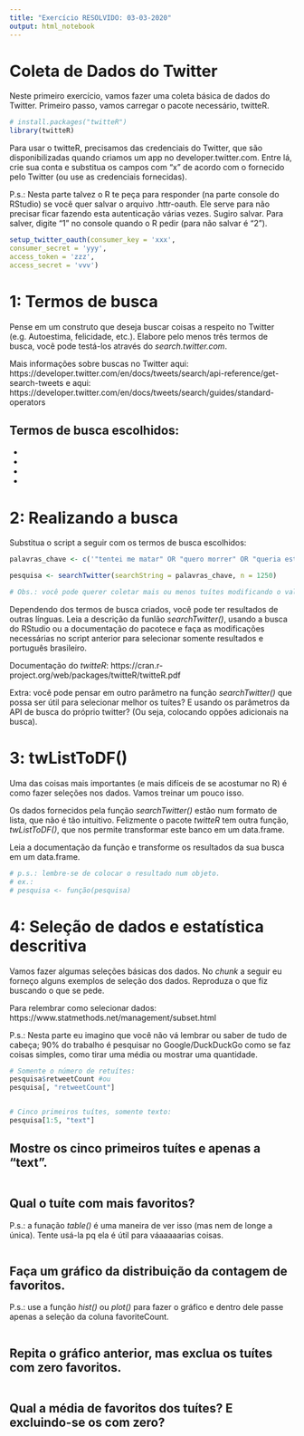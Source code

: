 ```yaml
---
title: "Exercício RESOLVIDO: 03-03-2020"
output: html_notebook
---
```


# Coleta de Dados do Twitter

Neste primeiro exercício, vamos fazer uma coleta básica de dados do Twitter. Primeiro passo, vamos carregar o pacote necessário, twitteR.

```r
# install.packages("twitteR")
library(twitteR)
```
Para usar o twitteR, precisamos das credenciais do Twitter, que são disponibilizadas quando criamos um app no developer.twitter.com. Entre lá, crie sua conta e substitua os campos com "x" de acordo com o fornecido pelo Twitter (ou use as credenciais fornecidas).

P.s.: Nesta parte talvez o R te peça para responder (na parte console do RStudio) se você quer salvar o arquivo .httr-oauth. Ele serve para não precisar ficar fazendo esta autenticação várias vezes. Sugiro salvar. Para salver, digite "1" no console quando o R pedir (para não salvar é "2").

```r
setup_twitter_oauth(consumer_key = 'xxx',
consumer_secret = 'yyy',
access_token = 'zzz',
access_secret = 'vvv')
```

# 1: Termos de busca

Pense em um construto que deseja buscar coisas a respeito no Twitter (e.g. Autoestima, felicidade, etc.). Elabore pelo menos três termos de busca, você pode testá-los através do *search.twitter.com*.

Mais informações sobre buscas no Twitter aqui: https://developer.twitter.com/en/docs/tweets/search/api-reference/get-search-tweets e aqui: https://developer.twitter.com/en/docs/tweets/search/guides/standard-operators

## Termos de busca escolhidos:

-

-

-

-

# 2: Realizando a busca

Substitua o script a seguir com os termos de busca escolhidos:

```r

palavras_chave <- c('"tentei me matar" OR "quero morrer" OR "queria estar morto" -filter:retweets')

pesquisa <- searchTwitter(searchString = palavras_chave, n = 1250)

# Obs.: você pode querer coletar mais ou menos tuítes modificando o valor de "n".

```

Dependendo dos termos de busca criados, você pode ter resultados de outras línguas. Leia a descrição da funlão *searchTwitter()*, usando a busca do RStudio ou a documentação do pacotece e faça as modificações necessárias no script anterior para selecionar somente resultados e português brasileiro. 

Documentação do *twitteR*: https://cran.r-project.org/web/packages/twitteR/twitteR.pdf

Extra: você pode pensar em outro parâmetro na função *searchTwitter()* que possa ser útil para selecionar melhor os tuítes? E usando os parâmetros da API de busca do próprio twitter? (Ou seja, colocando oppões adicionais na busca).

# 3: twListToDF()

Uma das coisas mais importantes (e mais difíceis de se acostumar no R) é como fazer seleções nos dados. Vamos treinar um pouco isso.

Os dados fornecidos pela função *searchTwitter()* estão num formato de lista, que não é tão intuitivo. Felizmente o pacote *twitteR* tem outra função, *twListToDF()*, que nos permite transformar este banco em um data.frame.

Leia a documentação da função e transforme os resultados da sua busca em um data.frame.

```r

# p.s.: lembre-se de colocar o resultado num objeto.
# ex.:
# pesquisa <- função(pesquisa)

```

# 4: Seleção de dados e estatística descritiva

Vamos fazer algumas seleções básicas dos dados. No *chunk* a seguir eu forneço alguns exemplos de seleção dos dados. Reproduza o que fiz buscando o que se pede.

Para relembrar como selecionar dados: https://www.statmethods.net/management/subset.html

P.s.: Nesta parte eu imagino que você não vá lembrar ou saber de tudo de cabeça; 90% do trabalho é pesquisar no Google/DuckDuckGo como se faz coisas simples, como tirar uma média ou mostrar uma quantidade.

```r

# Somente o número de retuítes:
pesquisa$retweetCount #ou
pesquisa[, "retweetCount"]


# Cinco primeiros tuítes, somente texto:
pesquisa[1:5, "text"]

```


## Mostre os cinco primeiros tuítes e apenas a "text".

```r



```

## Qual o tuíte com mais favoritos?

P.s.: a funação *table()* é uma maneira de ver isso (mas nem de longe a única). Tente usá-la pq ela é útil para váaaaaarias coisas.

```r



```

## Faça um gráfico da distribuição da contagem de favoritos.

P.s.: use a função *hist()* ou *plot()* para fazer o gráfico e dentro dele passe apenas a seleção da coluna favoriteCount.

```r



```


## Repita o gráfico anterior, mas exclua os tuítes com zero favoritos.

```r



```


## Qual a média de favoritos dos tuítes? E excluindo-se os com zero?

```r



```